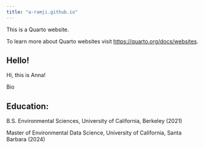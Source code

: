 ```yaml
---
title: "a-ramji.github.io"
---
```


This is a Quarto website.

To learn more about Quarto websites visit <https://quarto.org/docs/websites>.

## Hello!

Hi, this is Anna!

Bio

## Education:

B.S. Environmental Sciences, University of California, Berkeley (2021)

Master of Environmental Data Science, University of California, Santa Barbara (2024)
